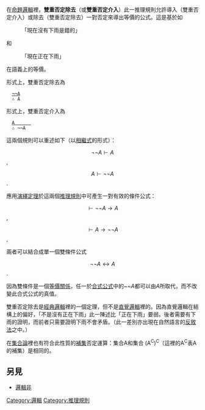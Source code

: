 {{unreferenced|time=2016-04-11T10:34:40+00:00}}
在[[命題邏輯|命題邏輯]]裡，'''雙重否定除去'''（或'''雙重否定介入'''）此一推理規則允許導入（雙重否定介入）或除去（雙重否定除去）一對否定來導出等價的公式。這是基於如

:「現在沒有下雨是錯的」

和

:「現在正在下雨」

在語義上的等價。

形式上，雙重否定除去為

   <u>¬¬A</u>
   ∴ A

形式上，雙重否定介入為

   <u>A      </u>
   ∴ ¬¬A

這兩個規則可以重述如下（以[[相繼式|相繼式]]的形式）：

:<math> \neg \neg A \vdash A </math>,

:<math> A \vdash \neg \neg A </math>.

應用[[演繹定理|演繹定理]]於這兩個[[推理規則|推理規則]]中可產生一對有效的條件公式：

:<math> \vdash \neg \neg A \rightarrow A </math>,

:<math> \vdash A \rightarrow \neg \neg A </math>,

兩者可以結合成單一個雙條件公式

:<math> \neg \neg A \leftrightarrow A </math>.

因為雙條件是一個[[等價關係|等價關係]]，任一於[[合式公式|合式公式]]中的~~''A''都可以由''A''所取代，而不改變此合式公式的真值。

雙重否定除去是[[經典邏輯|經典邏輯]]裡的一個定理，但不是[[直覺邏輯|直覺邏輯]]裡的。因為直覺邏輯在結構上的偏好，「不是沒有正在下雨」此一陳述比「正在下雨」要弱。後者需要有下雨的證明，而前者只需要證明下雨不會矛盾。（此一差別亦出現在自然語言的[[反敘法|反敘法]]之中。）

在[[樸素集合論|集合論]]裡也有符合此性質的[[補集|補集]]否定運算：集合A和集合 (A<sup>C</sup>)<sup>C</sup>（這裡的A<sup>C</sup>表A的補集）是相同的。

==另見==

*[[邏輯非|邏輯非]]

{{logic-stub}}
[[Category:邏輯|Category:邏輯]]
[[Category:推理規則|Category:推理規則]]